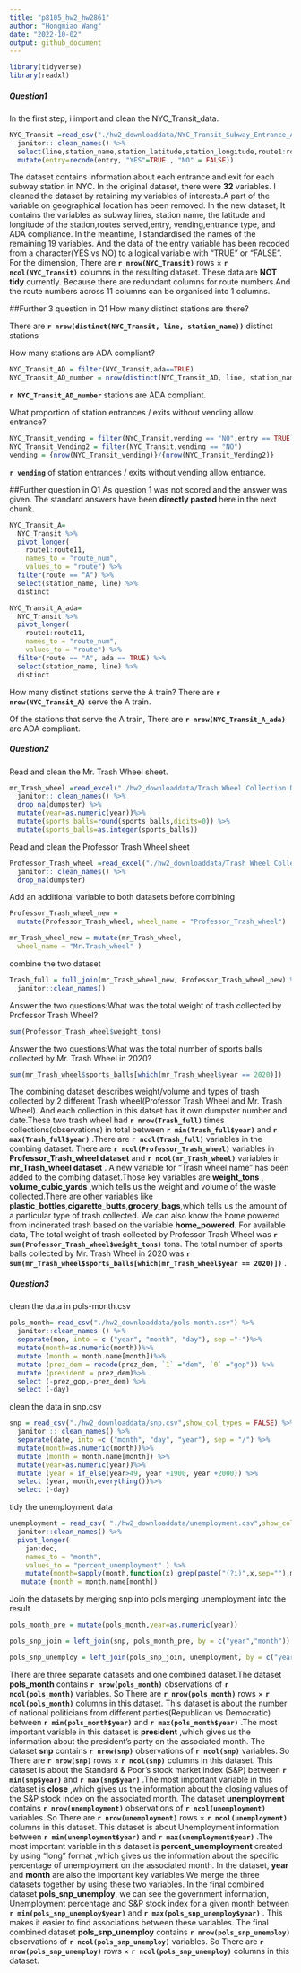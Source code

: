```yaml
---
title: "p8105_hw2_hw2861"
author: "Hongmiao Wang"
date: "2022-10-02"
output: github_document
---
```



```r
library(tidyverse)
library(readxl)
```

##### Question1 #####

In the first step, i import and clean the NYC_Transit_data.
```r
NYC_Transit =read_csv("./hw2_downloaddata/NYC_Transit_Subway_Entrance_And_Exit_Data.csv",col_types = cols(Route8 = "c", Route9 = "c", Route10 = "c", Route11 = "c")) %>% 
  janitor:: clean_names() %>% 
  select(line,station_name,station_latitude,station_longitude,route1:route11,entry,vending,entrance_type,ada) %>%
  mutate(entry=recode(entry, "YES"=TRUE , "NO" = FALSE))
```

The dataset contains information about each entrance and exit for each subway station in NYC. In the original dataset, there were **32** variables.
I cleaned the dataset by retaining my variables of interests.A part of the variable on geographical location has been removed.
In the new dataset, It contains the variables as subway lines, station name, the latitude and longitude of the station,routes served,entry, vending,entrance type, and ADA compliance. 
In the meantime, I standardised the names of the remaining 19 variables.
And the data of the entry variable has been recoded from a character(YES vs NO) to a logical variable with "TRUE" or "FALSE".
For the dimension, There are **`r nrow(NYC_Transit)`** rows × **`r ncol(NYC_Transit)`** columns in the resulting dataset. 
These data are **NOT tidy** currently. Because there are redundant columns for route numbers.And the route numbers across 11 columns can be organised into 1 columns.

##Further 3 question in Q1
How many distinct stations are there? 

There are **`r nrow(distinct(NYC_Transit, line, station_name))`** distinct stations


How many stations are ADA compliant?
```r
NYC_Transit_AD = filter(NYC_Transit,ada==TRUE)
NYC_Transit_AD_number = nrow(distinct(NYC_Transit_AD, line, station_name))
```
**`r NYC_Transit_AD_number`** stations are ADA compliant.


What proportion of station entrances / exits without vending allow entrance?
```r
NYC_Transit_vending = filter(NYC_Transit,vending == "NO",entry == TRUE)
NYC_Transit_Vending2 = filter(NYC_Transit,vending == "NO")
vending = {nrow(NYC_Transit_vending)}/{nrow(NYC_Transit_Vending2)}
```
**`r vending`**  of station entrances / exits without vending allow entrance.

##Further question in Q1
As question 1 was not scored and the answer was given. 
The standard answers have been **directly pasted** here in the next chunk.
```r
NYC_Transit_A=
  NYC_Transit %>% 
  pivot_longer(
    route1:route11,
    names_to = "route_num",
    values_to = "route") %>% 
  filter(route == "A") %>% 
  select(station_name, line) %>% 
  distinct

NYC_Transit_A_ada=
  NYC_Transit %>% 
  pivot_longer(
    route1:route11,
    names_to = "route_num",
    values_to = "route") %>% 
  filter(route == "A", ada == TRUE) %>% 
  select(station_name, line) %>% 
  distinct
```
How many distinct stations serve the A train? 
There are **`r nrow(NYC_Transit_A)`**  serve the A train.

Of the stations that serve the A train, There are **`r nrow(NYC_Transit_A_ada)`** are ADA compliant.




##### Question2 #####
Read and clean the Mr. Trash Wheel sheet.

```r
mr_Trash_wheel =read_excel("./hw2_downloaddata/Trash Wheel Collection Data.xlsx",sheet = "Mr. Trash Wheel", range = "A2:N550") %>% 
  janitor:: clean_names() %>% 
  drop_na(dumpster) %>% 
  mutate(year=as.numeric(year))%>% 
  mutate(sports_balls=round(sports_balls,digits=0)) %>% 
  mutate(sports_balls=as.integer(sports_balls))
```

Read and clean the Professor Trash Wheel sheet
```r
Professor_Trash_wheel =read_excel("./hw2_downloaddata/Trash Wheel Collection Data.xlsx",sheet = "Professor Trash Wheel", range = "A2:M97") %>% 
  janitor:: clean_names() %>% 
  drop_na(dumpster) 
```


Add an additional variable to both datasets before combining
```r
Professor_Trash_wheel_new = 
  mutate(Professor_Trash_wheel, wheel_name = "Professor_Trash_wheel")

mr_Trash_wheel_new = mutate(mr_Trash_wheel,
  wheel_name = "Mr.Trash_wheel" )
```

combine the two dataset
```r
Trash_full = full_join(mr_Trash_wheel_new, Professor_Trash_wheel_new) %>%
  janitor::clean_names() 

```


Answer the two questions:What was the total weight of trash collected by Professor Trash Wheel?
```r
sum(Professor_Trash_wheel$weight_tons)
```

Answer the two questions:What was the total number of sports balls collected by Mr. Trash Wheel in 2020?
```r
sum(mr_Trash_wheel$sports_balls[which(mr_Trash_wheel$year == 2020)])
```


The combining dataset describes weight/volume and types of trash collected by 2 different Trash wheel(Professor Trash Wheel and Mr. Trash Wheel). And each collection in this datset has it own dumpster number and date.These two trash wheel had  **`r nrow(Trash_full)`** times collections(observations) in total between  **`r min(Trash_full$year)`**  and  **`r max(Trash_full$year)`** .There are **`r ncol(Trash_full)`** variables in the combing dataset. There are  **`r ncol(Professor_Trash_wheel)`** variables in **Professor_Trash_wheel dataset** and  **`r ncol(mr_Trash_wheel)`** variables in **mr_Trash_wheel dataset** . A new variable for “Trash wheel name” has been added to the combing dataset.Those key variables are  **weight_tons** , **volume_cubic_yards** ,which tells us the weight and volume of the waste collected.There are other variables like **plastic_bottles**,**cigarette_butts**,**grocery_bags**,which tells us the amount of a particular type of trash collected. We can also know the home powered from incinerated trash based on the variable **home_powered**. 
For available data, The total weight of trash collected by Professor Trash Wheel was **`r sum(Professor_Trash_wheel$weight_tons)`** tons.
The total number of sports balls collected by Mr. Trash Wheel in 2020 was **`r sum(mr_Trash_wheel$sports_balls[which(mr_Trash_wheel$year == 2020)])`**  .




##### Question3 #####
clean the data in pols-month.csv
```r
pols_month= read_csv("./hw2_downloaddata/pols-month.csv") %>% 
  janitor::clean_names () %>% 
  separate(mon, into = c ("year", "month", "day"), sep ="-")%>% 
  mutate(month=as.numeric(month))%>% 
  mutate (month = month.name[month])%>%
  mutate (prez_dem = recode(prez_dem, `1` ="dem", `0` ="gop")) %>% 
  mutate (president = prez_dem)%>% 
  select (-prez_gop,-prez_dem) %>% 
  select (-day)

```


clean the data in snp.csv
```r
snp = read_csv("./hw2_downloaddata/snp.csv",show_col_types = FALSE) %>% 
  janitor :: clean_names() %>% 
  separate(date, into =c ("month", "day", "year"), sep = "/") %>% 
  mutate(month=as.numeric(month))%>% 
  mutate (month = month.name[month]) %>% 
  mutate(year=as.numeric(year))%>% 
  mutate (year = if_else(year>49, year +1900, year +2000)) %>% 
  select (year, month,everything())%>% 
  select (-day) 
```

tidy the unemployment data
```r
unemployment = read_csv( "./hw2_downloaddata/unemployment.csv",show_col_types = FALSE ) %>% 
  janitor::clean_names() %>% 
  pivot_longer(
    jan:dec,
    names_to = "month",
    values_to = "percent_unemployment" ) %>%
    mutate(month=sapply(month,function(x) grep(paste("(?i)",x,sep=""),month.abb)))%>% 
   mutate (month = month.name[month]) 

```



Join the datasets by merging snp into pols
merging unemployment into the result
```r
pols_month_pre = mutate(pols_month,year=as.numeric(year))

pols_snp_join = left_join(snp, pols_month_pre, by = c("year","month"))

pols_snp_unemploy = left_join(pols_snp_join, unemployment, by = c("year", "month"))

```


There are three separate datasets and one combined dataset.The dataset **pols_month** contains **`r nrow(pols_month)`** observations of **`r ncol(pols_month)`**  variables. So There are **`r nrow(pols_month)`** rows × **`r ncol(pols_month)`** columns in this dataset. This dataset is about the number of national politicians from different parties(Republican vs Democratic) between  **`r min(pols_month$year)`**  and  **`r max(pols_month$year)`** .The most important variable in this dataset is **president** ,which gives us the information about the president's party on the associated month.
The dataset **snp** contains **`r nrow(snp)`** observations of **`r ncol(snp)`**  variables. So There are **`r nrow(snp)`** rows × **`r ncol(snp)`** columns in this dataset. This dataset is about the Standard & Poor’s stock market index (S&P) between  **`r min(snp$year)`**  and  **`r max(snp$year)`** .The most important variable in this dataset is **close** ,which gives us the information about the closing values of the S&P stock index on the associated month.
The dataset **unemployment** contains **`r nrow(unemployment)`** observations of **`r ncol(unemployment)`**  variables. So There are **`r nrow(unemployment)`** rows × **`r ncol(unemployment)`** columns in this dataset. This dataset is about Unemployment information between  **`r min(unemployment$year)`**  and  **`r max(unemployment$year)`** .The most important variable in this dataset is **percent_unemployment** created by using “long” format ,which gives us the information about the specific percentage of unemployment on the associated month.
In the dataset, **year** and **month** are also the important key variables.We merge the three datasets together by using these two variables.
In the final combined dataset **pols_snp_unemploy**, we can see the government information, Unemployment percentage and S&P stock index for a given month between  **`r min(pols_snp_unemploy$year)`**  and  **`r max(pols_snp_unemploy$year)`** .  This makes it easier to find associations between these variables. The final combined dataset **pols_snp_unemploy** contains **`r nrow(pols_snp_unemploy)`** observations of **`r ncol(pols_snp_unemploy)`**  variables. So There are **`r nrow(pols_snp_unemploy)`** rows × **`r ncol(pols_snp_unemploy)`** columns in this dataset.